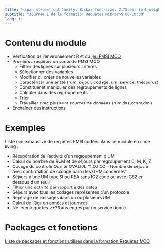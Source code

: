 ```yaml
---
title: "<span style='font-family: Boska; font-size: 2.75rem; font-weight: 800;'>Requêtes PMSI MCO de base (1ere partie)</span>"
subtitle: "Journée 1 de la formation Requêtes MCO<br>9:00-10:30"
lang: fr
---
```


# Contenu du module  

-   Vérification de l'environnement R et du [jeu PMSI MCO](../dataset_mco.qmd)
-   Premières requêtes en contexte PMSI MCO
    -   Filtrer des lignes sur plusieurs critères
    -   Sélectionner des variables
    -   Modifier ou créer de nouvelles variables
    -   Caractériser une entité (rum, séjour, codage, um, service, thésaurus)  
    -   Constituer et manipuler des regroupements de lignes
    -   Calculer dans des regroupements  
    -   Trier
    -   Travailler avec plusieurs sources de données (rum,das,ccam,dmi)  
-   Enchaîner des instructions  

# Exemples

Liste non exhaustive de requêtes PMSI codées dans ce module en code living :  

-   Récupération de l'activité d'un regroupement d'UM
-   Calcul du nombre de RUM et de séjours par regroupement C, M, K, Z
-   Codage du controle Qualité OVALIDE "1.Q.1.CC – Nombre de séjours avec confirmation de codage parmi les GHM concernés"
-   Séjours d'une UM type SI ou REA sans IG2 codé ou avec IGS2 en dessous d'un seuil
-   Filtrer une activité par rapport à des dates
-   Séjours avec tous les codages représentés d'un protocole
-   Repérage de passages dans un ou plusieurs UM
-   Calcul de l'âge en années et journées
-   Ne retenir que les >+75 ans entrés par un service donné 

# Packages et fonctions

[Liste de packages et fonctions utilisés dans la formation Requêtes MCO](../package_function_mco.qmd)
